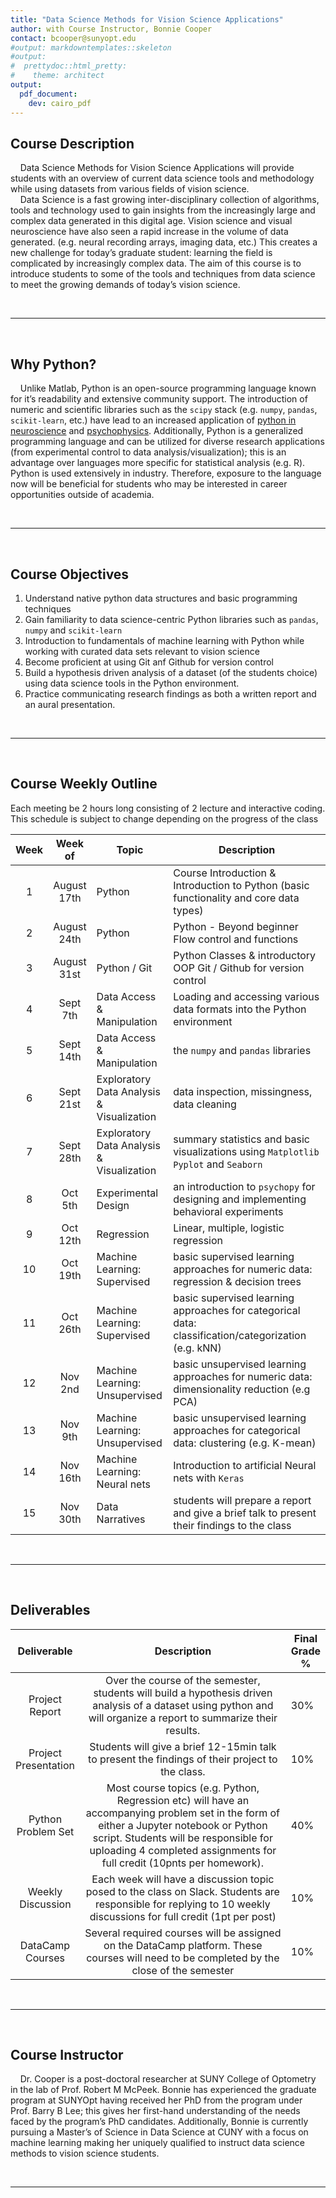 ```yaml
---
title: "Data Science Methods for Vision Science Applications"
author: with Course Instructor, Bonnie Cooper 
contact: bcooper@sunyopt.edu
#output: markdowntemplates::skeleton
#output:
#  prettydoc::html_pretty:
#    theme: architect
output: 
  pdf_document:
    dev: cairo_pdf
---
```


## Course Description
&nbsp;&nbsp;&nbsp;&nbsp;Data Science Methods for Vision Science Applications will provide students with an overview of current data science tools and methodology while using datasets from various fields of vision science.   
&nbsp;&nbsp;&nbsp;&nbsp;Data Science is a fast growing inter-disciplinary collection of algorithms, tools and technology used to gain insights from the increasingly large and complex data generated in this digital age. Vision science and visual neuroscience have also seen a rapid increase in the volume of data generated. (e.g. neural recording arrays, imaging data, etc.) This creates a new challenge for today's graduate student: learning the field is complicated by increasingly complex data. The aim of this course is to introduce students to some of the tools and techniques from data science to meet the growing demands of today's vision science.

<br>

***
<br>

## Why Python?
&nbsp;&nbsp;&nbsp;&nbsp;Unlike Matlab, Python is an open-source programming language known for it's readability and extensive community support. The introduction of numeric and scientific libraries such as the `scipy` stack (e.g. `numpy`, `pandas`, `scikit-learn`, etc.) have lead to an increased application of [python in neuroscience](https://www.frontiersin.org/articles/10.3389/fninf.2015.00011/full) and [psychophysics](https://www.psychopy.org/). Additionally, Python is a generalized programming language and can be utilized for diverse research applications (from experimental control to data analysis/visualization); this is an advantage over languages more specific for statistical analysis (e.g. R). Python is used extensively in industry. Therefore, exposure to the language now will be beneficial for students who may be interested in career opportunities outside of academia.

<br>

***
<br>

## Course Objectives

1. Understand native python data structures and basic programming techniques
2. Gain familiarity to data science-centric Python libraries such as `pandas`, `numpy` and `scikit-learn`
3. Introduction to fundamentals of machine learning with Python while working with curated data sets relevant to vision science
4. Become proficient at using Git anf Github for version control
5. Build a hypothesis driven analysis of a dataset (of the students choice) using data science tools in the Python environment. 
6. Practice communicating research findings as both a written report and an aural presentation.

<br>

***
<br>

## Course Weekly Outline

Each meeting be 2 hours long consisting of 2 lecture and interactive coding. This schedule is subject to change depending on the progress of the class

| **Week** | **Week of** | **Topic**                                 | **Description**                                                                                            |
|:--------:|:-----------:|-------------------------------------------|------------------------------------------------------------------------------------------------------|
| 1        | August 17th | Python                                    | Course Introduction & Introduction to Python  (basic functionality and core data types)              |
| 2        | August 24th | Python                                    | Python - Beyond beginner Flow control and functions                                                  |
| 3        | August 31st | Python / Git                              | Python Classes & introductory OOP Git / Github for version control                                   |
| 4        | Sept 7th    | Data Access & Manipulation                | Loading and accessing various data formats into  the Python environment                              |
| 5        | Sept 14th   | Data Access & Manipulation                | the `numpy` and `pandas` libraries                                                                   |
| 6        | Sept 21st   | Exploratory Data Analysis & Visualization | data inspection, missingness, data cleaning                                                          |
| 7        | Sept 28th   | Exploratory Data Analysis & Visualization | summary statistics and basic visualizations using `Matplotlib Pyplot` and `Seaborn`                  |
| 8        | Oct 5th     | Experimental Design                       | an introduction to `psychopy` for designing and  implementing behavioral experiments                 |
| 9        | Oct 12th    | Regression                                | Linear, multiple, logistic regression                                                                |
| 10       | Oct 19th    | Machine Learning: Supervised              | basic supervised learning approaches for numeric data:  regression & decision trees                  |
| 11       | Oct 26th    | Machine Learning: Supervised              | basic supervised learning approaches for categorical data:  classification/categorization (e.g. kNN) |
| 12       | Nov 2nd     | Machine Learning: Unsupervised            | basic unsupervised learning approaches for numeric data:  dimensionality reduction (e.g PCA)         |
| 13       | Nov 9th     | Machine Learning: Unsupervised            | basic unsupervised learning approaches for categorical data: clustering (e.g. K-mean)                |
| 14       | Nov 16th    | Machine Learning: Neural nets             | Introduction to artificial Neural nets with `Keras`                                                  |
| 15       | Nov 30th    | Data Narratives                            | students will prepare a report and give a brief talk to  present their findings to the class         |


<br>

***
<br>

## Deliverables

|    **Deliverable**   |                                                                                                                        **Description**                                                                                                                        | **Final Grade %** |
|:--------------------:|:-------------------------------------------------------------------------------------------------------------------------------------------------------------------------------------------------------------------------------------------------------------:|-------------------|
| Project Report       | Over the course of the semester, students will build a hypothesis driven  analysis of a dataset using python and will organize a report to summarize  their results.                                                                                          | 30%               |
| Project Presentation | Students will give a brief 12-15min talk to present the findings of their  project to the class.                                                                                                                                                              | 10%               |
| Python Problem Set   | Most course topics (e.g. Python, Regression etc) will have an accompanying problem set in the form of either a Jupyter notebook or Python script.  Students will be responsible for uploading 4 completed assignments for full credit (10pnts per homework).  | 40%               |
| Weekly Discussion    | Each week will have a discussion topic posed to the class on Slack. Students are responsible for replying to 10 weekly discussions for full credit (1pt per post)                                                                                             | 10%               |
| DataCamp Courses     | Several required courses will be assigned on the DataCamp platform. These courses will need to be completed by the close of the semester                                                                                                                      | 10%               |


<br>

***
<br>

## Course Instructor
&nbsp;&nbsp;&nbsp;&nbsp;Dr. Cooper is a post-doctoral researcher at SUNY College of Optometry in the lab of Prof. Robert M McPeek. Bonnie has experienced the graduate program at SUNYOpt having received her PhD from the program under Prof. Barry B Lee; this gives her first-hand understanding of the needs faced by the program's PhD candidates. Additionally, Bonnie is currently pursuing a Master's of Science in Data Science at CUNY with a focus on machine learning making her uniquely qualified to instruct data science methods to vision science students.


<br>

***
<br><br><br>